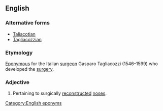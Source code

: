 ==English==

===Alternative forms===
* [[Taliacotian]]
* [[Tagliacozzian]]

===Etymology===
[[eponymous|Eponymous]] for the Italian [[surgeon]] Gasparo Tagliacozzi (1546–1599) who developed the [[surgery]].

===Adjective===
{{en-adj|-}}

# {{context|medicine|lang=en}} Pertaining to surgically [[reconstructed]] [[nose]]s.

[[Category:English eponyms]]